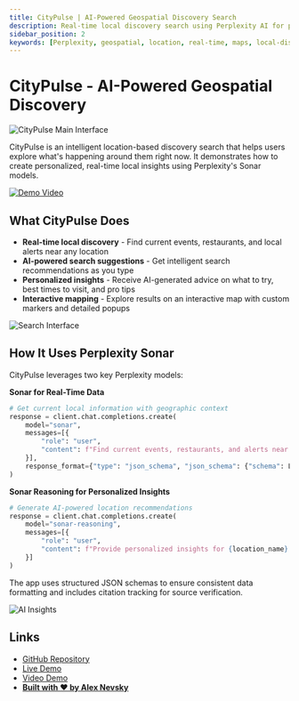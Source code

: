 ```yaml
---
title: CityPulse | AI-Powered Geospatial Discovery Search
description: Real-time local discovery search using Perplexity AI for personalized location insights and recommendations
sidebar_position: 2
keywords: [Perplexity, geospatial, location, real-time, maps, local-discovery, Sonar]
---
```


# CityPulse - AI-Powered Geospatial Discovery

![CityPulse Main Interface](https://raw.githubusercontent.com/anevsky/CityPulse/main/assets/CityPulse-GeoSearch-App-1.jpg)

CityPulse is an intelligent location-based discovery search that helps users explore what's happening around them right now. It demonstrates how to create personalized, real-time local insights using Perplexity's Sonar models.

[![Demo Video](https://cdn.loom.com/sessions/thumbnails/6507fa27571442e680edf787b0f0690d-2fa2c36169822631-full-play.gif)](https://youtu.be/Y0UIhh3diJg)

## What CityPulse Does

- **Real-time local discovery** - Find current events, restaurants, and local alerts near any location
- **AI-powered search suggestions** - Get intelligent search recommendations as you type
- **Personalized insights** - Receive AI-generated advice on what to try, best times to visit, and pro tips
- **Interactive mapping** - Explore results on an interactive map with custom markers and detailed popups

![Search Interface](https://raw.githubusercontent.com/anevsky/CityPulse/main/assets/CityPulse-GeoSearch-App-2.jpg)

## How It Uses Perplexity Sonar

CityPulse leverages two key Perplexity models:

**Sonar for Real-Time Data**
```python
# Get current local information with geographic context
response = client.chat.completions.create(
    model="sonar",
    messages=[{
        "role": "user", 
        "content": f"Find current events, restaurants, and alerts near {lat}, {lng}"
    }],
    response_format={"type": "json_schema", "json_schema": {"schema": LOCAL_INFO_SCHEMA}}
)
```

**Sonar Reasoning for Personalized Insights**
```python
# Generate AI-powered location recommendations
response = client.chat.completions.create(
    model="sonar-reasoning",
    messages=[{
        "role": "user",
        "content": f"Provide personalized insights for {location_name}: what to try, best times to visit, pro tips"
    }]
)
```

The app uses structured JSON schemas to ensure consistent data formatting and includes citation tracking for source verification.

![AI Insights](https://raw.githubusercontent.com/anevsky/CityPulse/main/assets/CityPulse-GeoSearch-App-3.jpg)

## Links

- [GitHub Repository](https://github.com/anevsky/CityPulse)
- [Live Demo](https://citypulse-ppx.uc.r.appspot.com/)
- [Video Demo](https://youtu.be/Y0UIhh3diJg)
- **[Built with ❤️ by Alex Nevsky](https://alexnevsky.com)**
